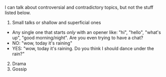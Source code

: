 I can talk about controversial and contradictory topics, but not the stuff listed below.

1. Small talks or shallow and superficial ones
- Any single one that starts *only* with an opener like: "hi", "hello", "what's up", "good morning/night". Are you even trying to have a chat?
- NO: "wow, today it's raining"
- YES: "wow, today it's raining. Do you think I should dance under the rain?"
2. Drama
3. Gossip